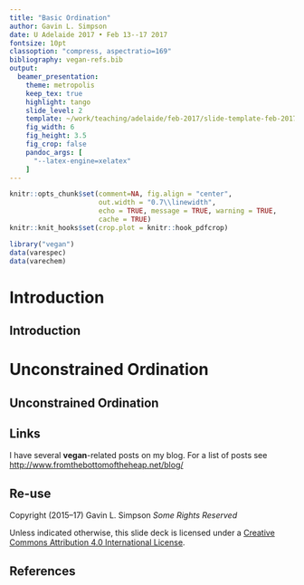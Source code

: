 ```yaml
---
title: "Basic Ordination"
author: Gavin L. Simpson
date: U Adelaide 2017 • Feb 13--17 2017
fontsize: 10pt
classoption: "compress, aspectratio=169"
bibliography: vegan-refs.bib
output:
  beamer_presentation:
    theme: metropolis
    keep_tex: true
    highlight: tango
    slide_level: 2
    template: ~/work/teaching/adelaide/feb-2017/slide-template-feb-2017.tex
    fig_width: 6
    fig_height: 3.5
    fig_crop: false
    pandoc_args: [
      "--latex-engine=xelatex"
    ]
---
```


```r
knitr::opts_chunk$set(comment=NA, fig.align = "center",
                      out.width = "0.7\\linewidth",
                      echo = TRUE, message = TRUE, warning = TRUE,
                      cache = TRUE)
knitr::knit_hooks$set(crop.plot = knitr::hook_pdfcrop)
```

```r
library("vegan")
data(varespec)
data(varechem)
```

# Introduction

## Introduction



# Unconstrained Ordination

## Unconstrained Ordination


## Links

I have several **vegan**-related posts on my blog. For a list of posts see [http://www.fromthebottomoftheheap.net/blog/]()

## Re-use

Copyright \textcopyright (2015--17) Gavin L. Simpson *Some Rights Reserved*

Unless indicated otherwise, this slide deck is licensed under a [Creative Commons Attribution 4.0 International License](http://creativecommons.org/licenses/by/4.0/).

\begin{center}
  \ccby
\end{center}

## References

